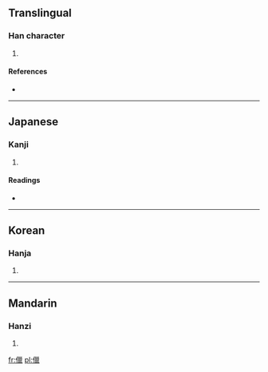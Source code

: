 ==Translingual==

===Han character===
{{Han char|rn=9|rad=人|as=15|sn=17|four=2221<sub>6</sub>|canj=人女女女 (OVVV)}}

# {{defn|Han|sort=人15}}

====References====
* {{Han ref|kx=0120.130|dkj=01246|dj=0254.110|hdz=10235.170|uh=5120|ud=20768|bh=ECBD|bd=60605}}

----

==Japanese==

===Kanji===
{{ja-kanji|grade=|rs=人15}}

# {{defn|Japanese|sort=人15}}

====Readings====
* {{ja-readings|on=[[りょう]] (ryō)|kun=}}

----

==Korean==

===Hanja===
{{ko-hanja|hangeul=렵|rv=ryeop|mr=ryŏp}}

# {{defn|Korean|sort=人15}}

----

==Mandarin==

===Hanzi===
{{cmn-hanzi|pin=[[liè]] ([[lie4]])|wg=lieh<sup>4</sup>}}

# {{defn|Mandarin|sort=人15}}

[[fr:儠]]
[[pl:儠]]
